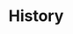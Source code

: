 ---
title: History
description: Deep dive into the Workflows view.
banner:
  content: |
    This page is work in progress!
---